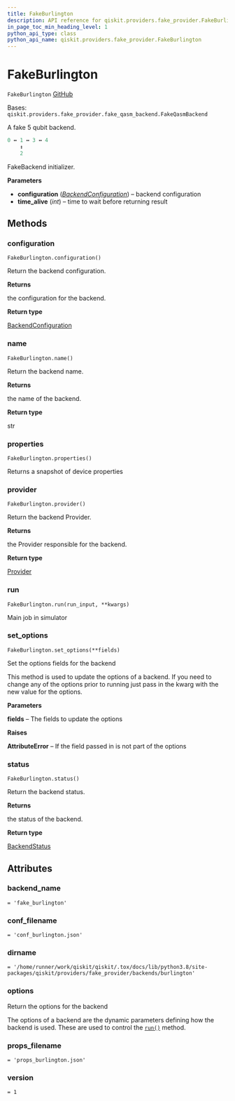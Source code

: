 ```yaml
---
title: FakeBurlington
description: API reference for qiskit.providers.fake_provider.FakeBurlington
in_page_toc_min_heading_level: 1
python_api_type: class
python_api_name: qiskit.providers.fake_provider.FakeBurlington
---
```


# FakeBurlington

<span id="qiskit.providers.fake_provider.FakeBurlington" />

`FakeBurlington` [GitHub](https://github.com/qiskit/qiskit/tree/stable/0.23/qiskit/providers/fake_provider/backends/burlington/fake_burlington.py "view source code")

Bases: `qiskit.providers.fake_provider.fake_qasm_backend.FakeQasmBackend`

A fake 5 qubit backend.

```python
0 ↔ 1 ↔ 3 ↔ 4
    ↕
    2
```

FakeBackend initializer.

**Parameters**

*   **configuration** ([*BackendConfiguration*](qiskit.providers.models.BackendConfiguration "qiskit.providers.models.BackendConfiguration")) – backend configuration
*   **time\_alive** (*int*) – time to wait before returning result

## Methods

### configuration

<span id="qiskit.providers.fake_provider.FakeBurlington.configuration" />

`FakeBurlington.configuration()`

Return the backend configuration.

**Returns**

the configuration for the backend.

**Return type**

[BackendConfiguration](qiskit.providers.models.BackendConfiguration "qiskit.providers.models.BackendConfiguration")

### name

<span id="qiskit.providers.fake_provider.FakeBurlington.name" />

`FakeBurlington.name()`

Return the backend name.

**Returns**

the name of the backend.

**Return type**

str

### properties

<span id="qiskit.providers.fake_provider.FakeBurlington.properties" />

`FakeBurlington.properties()`

Returns a snapshot of device properties

### provider

<span id="qiskit.providers.fake_provider.FakeBurlington.provider" />

`FakeBurlington.provider()`

Return the backend Provider.

**Returns**

the Provider responsible for the backend.

**Return type**

[Provider](qiskit.providers.Provider "qiskit.providers.Provider")

### run

<span id="qiskit.providers.fake_provider.FakeBurlington.run" />

`FakeBurlington.run(run_input, **kwargs)`

Main job in simulator

### set\_options

<span id="qiskit.providers.fake_provider.FakeBurlington.set_options" />

`FakeBurlington.set_options(**fields)`

Set the options fields for the backend

This method is used to update the options of a backend. If you need to change any of the options prior to running just pass in the kwarg with the new value for the options.

**Parameters**

**fields** – The fields to update the options

**Raises**

**AttributeError** – If the field passed in is not part of the options

### status

<span id="qiskit.providers.fake_provider.FakeBurlington.status" />

`FakeBurlington.status()`

Return the backend status.

**Returns**

the status of the backend.

**Return type**

[BackendStatus](qiskit.providers.models.BackendStatus "qiskit.providers.models.BackendStatus")

## Attributes

<span id="qiskit.providers.fake_provider.FakeBurlington.backend_name" />

### backend\_name

`= 'fake_burlington'`

<span id="qiskit.providers.fake_provider.FakeBurlington.conf_filename" />

### conf\_filename

`= 'conf_burlington.json'`

<span id="qiskit.providers.fake_provider.FakeBurlington.dirname" />

### dirname

`= '/home/runner/work/qiskit/qiskit/.tox/docs/lib/python3.8/site-packages/qiskit/providers/fake_provider/backends/burlington'`

<span id="qiskit.providers.fake_provider.FakeBurlington.options" />

### options

Return the options for the backend

The options of a backend are the dynamic parameters defining how the backend is used. These are used to control the [`run()`](qiskit.providers.fake_provider.FakeBurlington#run "qiskit.providers.fake_provider.FakeBurlington.run") method.

<span id="qiskit.providers.fake_provider.FakeBurlington.props_filename" />

### props\_filename

`= 'props_burlington.json'`

<span id="qiskit.providers.fake_provider.FakeBurlington.version" />

### version

`= 1`

